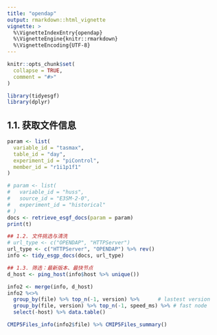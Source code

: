 ```yaml
---
title: "opendap"
output: rmarkdown::html_vignette
vignette: >
  %\VignetteIndexEntry{opendap}
  %\VignetteEngine{knitr::rmarkdown}
  %\VignetteEncoding{UTF-8}
---
```


```r
knitr::opts_chunk$set(
  collapse = TRUE,
  comment = "#>"
)
```

```r
library(tidyesgf)
library(dplyr)
```

## 1.1. 获取文件信息
```r
param <- list(
  variable_id = "tasmax", 
  table_id = "day", 
  experiment_id = "piControl", 
  member_id = "r1i1p1f1"
)

# param <- list(
#   variable_id = "huss",
#   source_id = "E3SM-2-0",
#   experiment_id = "historical"
# )
docs <- retrieve_esgf_docs(param = param)
print(t)

## 1.2. 文件挑选与清洗
# url_type <- c("OPENDAP", "HTTPServer")
url_type <- c("HTTPServer", "OPENDAP") %>% rev()
info <- tidy_esgp_docs(docs, url_type)
```

```r
## 1.3. 筛选：最新版本、最快节点
d_host <- ping_host(info$host %>% unique())
```

```r
info2 <- merge(info, d_host)
info2 %<>% 
  group_by(file) %>% top_n(-1, version) %>%      # lastest version
  group_by(file, version) %>% top_n(-1, speed_ms) %>% # fast node
  select(-host) %>% data.table()

CMIP5Files_info(info2$file) %>% CMIP5Files_summary()
```
